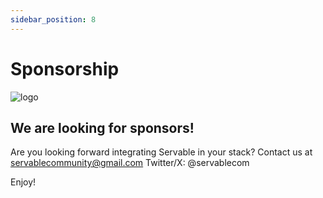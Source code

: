```yaml
---
sidebar_position: 8
---
```




# Sponsorship

![logo](/img/icon.svg)

## We are looking for sponsors!
Are you looking forward integrating Servable in your stack? 
Contact us at servablecommunity@gmail.com
Twitter/X: @servablecom

Enjoy!
